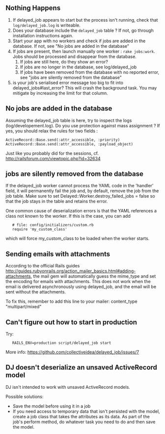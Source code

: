 == Nothing Happens ==

# If delayed_job appears to start but the process isn't running, check that  <code>log/delayed_job.log</code>  is writeable.
# Does your database include the <code>delayed_job</code> table ? If not, go through installation instructions again.
# Start your app with no workers and check if jobs are added in the database. If not, see "No jobs are added in the database"
# If jobs are present, then launch manually one worker : <code>rake jobs:work</code>. Jobs should be processed and disappear from the database.
## If jobs are still here, do they show an error?
## If jobs are no longer in the database, see log/delayed_job
## If jobs have been removed from the database with no reported error, see "jobs are silently removed from the database"
# is your job's serialised error message too big to fit into delayed_jobs#last_error? This will crash the background task. You may mitigate by increasing the limit for that column.

== No jobs are added in the database ==
Assuming the delayed_job table is here, try to inspect the logs (log/developement.log). Do you use protection against mass assignment ? If yes, you should relax the rules for two fields :
 ActiveRecord::Base.send(:attr_accessible, :priority)
 ActiveRecord::Base.send(:attr_accessible, :payload_object)
Just like you probably did for the sessions, cf. http://railsforum.com/viewtopic.php?id=32634

== jobs are silently removed from the database ==

If the delayed_job worker cannot process the YAML code in the 'handler' field, it will permanently fail the job and, by default, remove the job from the job table. Make sure to set Delayed::Worker.destroy_failed_jobs = false so that the job stays in the table and retains the error.

One common cause of deserialization errors is that the YAML references a class not known to the worker.  If this is the case, you can add 
    # file: config/initializers/custom.rb
    require 'my_custom_class'
which will force my_custom_class to be loaded when the worker starts.

== Sending emails with attachments ==
According to the official Rails guides http://guides.rubyonrails.org/action_mailer_basics.html#adding-attachments, the mail gem will automatically guess the mime_type and set the encoding for emails with attachments. This does not work when the email is delivered asynchronously using delayed_job, and the email will be sent without the attachments.

To fix this, remember to add this line to your mailer: content_type "multipart/mixed"

== Can't figure out how to start in production ==

Try:
    RAILS_ENV=production script/delayed_job start

More info:
https://github.com/collectiveidea/delayed_job/issues/7

== DJ doesn't deserialize an unsaved ActiveRecord model ==
DJ isn't intended to work with unsaved ActiveRecord models. 

Possible solutions:
* Save the model before using it in a job 
* If you need access to temporary data that isn't persisted with the model, create a job class that takes the attributes as its data. As part of the job's perform method, do whatever task you need to do and then save the model.